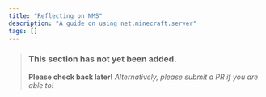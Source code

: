 ```yaml
---
title: "Reflecting on NMS"
description: "A guide on using net.minecraft.server"
tags: []
---
```


> ### This section has not yet been added.
> **Please check back later!** *Alternatively, please submit a PR if you are able to!*

<v comment="Reflection." />